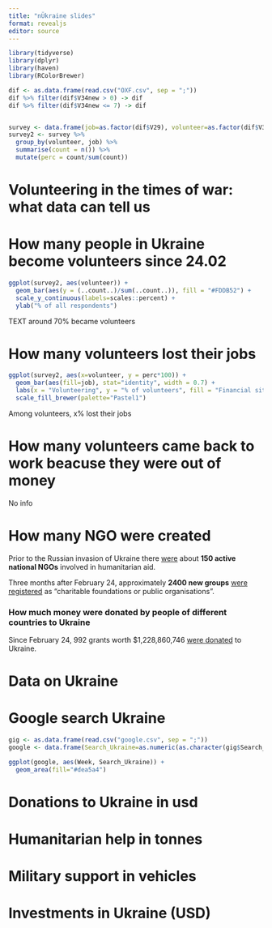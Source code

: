 ```yaml
---
title: "nÜkraine slides"
format: revealjs
editor: source
---
```


``` r

library(tidyverse)
library(dplyr)
library(haven)
library(RColorBrewer)

```

``` r

dif <- as.data.frame(read.csv("OXF.csv", sep = ";"))
dif %>% filter(dif$V34new > 0) -> dif
dif %>% filter(dif$V34new <= 7) -> dif


survey <- data.frame(job=as.factor(dif$V29), volunteer=as.factor(dif$V34new))
survey2 <- survey %>% 
  group_by(volunteer, job) %>% 
  summarise(count = n()) %>% 
  mutate(perc = count/sum(count))

```

# Volunteering in the times of war: what data can tell us

# How many people in Ukraine become volunteers since 24.02

``` r

ggplot(survey2, aes(volunteer)) + 
  geom_bar(aes(y = (..count..)/sum(..count..)), fill = "#FDDB52") + 
  scale_y_continuous(labels=scales::percent) +
  ylab("% of all respondents")

```
 TEXT around 70% became volunteers


# How many volunteers lost their jobs

``` r

ggplot(survey2, aes(x=volunteer, y = perc*100)) +
  geom_bar(aes(fill=job), stat="identity", width = 0.7) +
  labs(x = "Volunteering", y = "% of volunteers", fill = "Financial situation") +
  scale_fill_brewer(palette="Pastel1")

```

Among volunteers, x% lost their jobs

# How many volunteers came back to work beacuse they were out of money

No info

# How many NGO were created

Prior to the Russian invasion of Ukraine there [were](https://www.humanitarianoutcomes.org/sites/default/files/publications/ukraine_review_2022.pdf) about **150 active national NGOs** involved in humanitarian aid. 

Three months after February 24, approximately **2400 new groups** [were registered](https://business.diia.gov.ua/cases/novini/ukrainskij-biznes-v-umovah-vijni-analitika-stanu-za-3-misaci) as "charitable foundations or public organisations".

### How much money were donated by people of different countries to Ukraine 

Since February 24, 992 grants worth $1,228,860,746 [were donated](https://topics.candid.org/issue-pages/ukraine/#tab-nav) to Ukraine. 

# Data on Ukraine

# Google search Ukraine

``` r

gig <- as.data.frame(read.csv("google.csv", sep = ";"))
google <- data.frame(Search_Ukraine=as.numeric(as.character(gig$Search_Ukraine)), Week=as.Date(gig$Week))

ggplot(google, aes(Week, Search_Ukraine)) +
  geom_area(fill="#dea5a4")

```

# Donations to Ukraine in usd




# Humanitarian help in tonnes



# Military support in vehicles



# Investments in Ukraine (USD)


